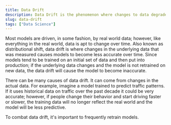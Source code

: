```yaml
---
title: Data Drift
description: Data Drift is the phenomenon where changes to data degrade model performance. 
slug: data-drift
tags: ["Data Science"]
---
```


Most models are driven, in some fashion, by real world data; however, like everything in the real world, data is apt to change over time.
Also known as distributional shift, data drift is where changes in the underlying data that was measured causes models to become less accurate over time. Since models tend to be trained on an initial set of data and then put into production; if the underlying data changes and the model is not retrained on new data, the data drift will cause the model to become inaccurate.

There can be many causes of data drift. It can come from changes in the actual data. For example, imagine a model trained to predict traffic patterns. If it uses historical data on traffic over the past decade it could be very accurate; however, if people change their behavior and start driving faster or slower, the training data will no longer reflect the real world and the model will be less predictive. 

To combat data drift, it's important to frequently retrain models. 